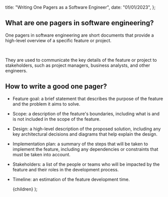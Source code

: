 
  title: "Writing One Pagers as a Software Engineer",
  date: "01/01/2023",
};

## What are one pagers in software engineering?

One pagers in software engineering are short documents that provide a high-level overview of a specific feature or project.

&nbsp;

They are used to communicate the key details of the feature or project to stakeholders, such as project managers, business analysts, and other engineers.

## How to write a good one pager?

- Feature goal: a brief statement that describes the purpose of the feature and the problem it aims to solve.
- Scope: a description of the feature's boundaries, including what is and is not included in the scope of the feature.
- Design: a high-level description of the proposed solution, including any key architectural decisions and diagrams that help explain the design.
- Implementation plan: a summary of the steps that will be taken to implement the feature, including any dependencies or constraints that must be taken into account.
- Stakeholders: a list of the people or teams who will be impacted by the feature and their roles in the development process.
- Timeline: an estimation of the feature development time.

  <Layout metadata={metadata}>{children}</Layout>
);
